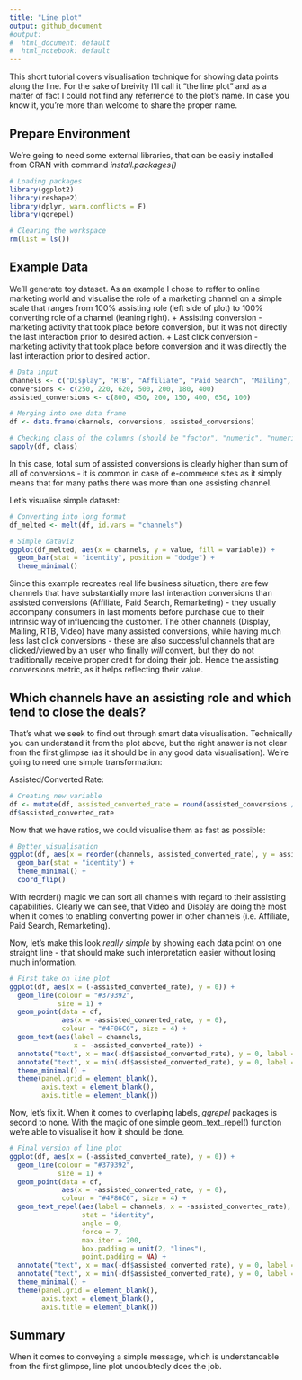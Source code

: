 ```yaml
---
title: "Line plot"
output: github_document
#output:
#  html_document: default
#  html_notebook: default
---
```


This short tutorial covers visualisation technique for showing data points along the line. For the sake of breivity I'll call it "the line plot" and as a matter of fact I could not find any referrence to the plot's name. In case you know it, you're more than welcome to share the proper name. 

## Prepare Environment
We're going to need some external libraries, that can be easily installed from CRAN with command *install.packages()*
```r
# Loading packages
library(ggplot2)
library(reshape2)
library(dplyr, warn.conflicts = F)
library(ggrepel)

# Clearing the workspace
rm(list = ls())
```

## Example Data
We'll generate toy dataset. As an example I chose to reffer to online marketing world and visualise the role of a marketing channel on a simple scale that ranges from 100% assisting role (left side of plot) to 100% converting role of a channel (leaning right).
+ Assisting conversion - marketing activity that took place before conversion, but it was not directly the last interaction prior to desired action.
+ Last click conversion - marketing activity that took place before conversion and it was directly the last interaction prior to desired action.

```r
# Data input
channels <- c("Display", "RTB", "Affiliate", "Paid Search", "Mailing", "Video", "Remarketing")
conversions <- c(250, 220, 620, 500, 200, 180, 400)
assisted_conversions <- c(800, 450, 200, 150, 400, 650, 100)

# Merging into one data frame
df <- data.frame(channels, conversions, assisted_conversions)

# Checking class of the columns (should be "factor", "numeric", "numeric")
sapply(df, class)
```

In this case, total sum of assisted conversions is clearly higher than sum of all of conversions - it is common in case of e-commerce sites as it simply means that for many paths there was more than one assisting channel.

Let's visualise simple dataset:
```r
# Converting into long format
df_melted <- melt(df, id.vars = "channels")

# Simple dataviz
ggplot(df_melted, aes(x = channels, y = value, fill = variable)) +
  geom_bar(stat = "identity", position = "dodge") +
  theme_minimal()
```

Since this example recreates real life business situation, there are few channels that have substantially more last interaction conversions than assisted conversions (Affiliate, Paid Search, Remarketing) - they usually accompany consumers in last moments before purchase due to their intrinsic way of influencing the customer. \n
The other channels (Display, Mailing, RTB, Video) have many assisted conversions, while having much less last click conversions - these are also successful channels that are clicked/viewed by an user who finally *will* convert, but they do not traditionally receive proper credit for doing their job. Hence the assisting conversions metric, as it helps reflecting their value.

## Which channels have an assisting role and which tend to close the deals?
That's what we seek to find out through smart data visualisation. Technically you can understand it from the plot above, but the right answer is not clear from the first glimpse (as it should be in any good data visualisation). We're going to need one simple transformation:

Assisted/Converted Rate:
```r
# Creating new variable
df <- mutate(df, assisted_converted_rate = round(assisted_conversions / conversions, 2))
df$assisted_converted_rate
```

Now that we have ratios, we could visualise them as fast as possible:

```r
# Better visualisation
ggplot(df, aes(x = reorder(channels, assisted_converted_rate), y = assisted_converted_rate)) +
  geom_bar(stat = "identity") + 
  theme_minimal() + 
  coord_flip()
```

With reorder() magic we can sort all channels with regard to their assisting capabilities. Clearly we can see, that Video and Display are doing the most when it comes to enabling converting power in other channels (i.e. Affiliate, Paid Search, Remarketing).

Now, let's make this look *really simple* by showing each data point on one straight line - that should make such interpretation easier without losing much information.

```r
# First take on line plot
ggplot(df, aes(x = (-assisted_converted_rate), y = 0)) +
  geom_line(colour = "#379392",
            size = 1) + 
  geom_point(data = df, 
             aes(x = -assisted_converted_rate, y = 0),
             colour = "#4F86C6", size = 4) +
  geom_text(aes(label = channels,
                x = -assisted_converted_rate)) + 
  annotate("text", x = max(-df$assisted_converted_rate), y = 0, label = "CONVERTING", hjust = 1, vjust = 2.1) +
  annotate("text", x = min(-df$assisted_converted_rate), y = 0, label = "ASSISTING", hjust = 0, vjust = 2.1) +
  theme_minimal() +
  theme(panel.grid = element_blank(),
        axis.text = element_blank(),
        axis.title = element_blank())
```

Now, let's fix it. When it comes to overlaping labels, *ggrepel* packages is second to none. With the magic of one simple geom_text_repel() function we're able to visualise it how it should be done.


```r
# Final version of line plot
ggplot(df, aes(x = (-assisted_converted_rate), y = 0)) +
  geom_line(colour = "#379392",
            size = 1) + 
  geom_point(data = df, 
             aes(x = -assisted_converted_rate, y = 0),
             colour = "#4F86C6", size = 4) +
  geom_text_repel(aes(label = channels, x = -assisted_converted_rate), 
                  stat = "identity",
                  angle = 0,
                  force = 7,
                  max.iter = 200,
                  box.padding = unit(2, "lines"),
                  point.padding = NA) + 
  annotate("text", x = max(-df$assisted_converted_rate), y = 0, label = "CONVERTING", hjust = 1, vjust = 2) +
  annotate("text", x = min(-df$assisted_converted_rate), y = 0, label = "ASSISTING", hjust = 0, vjust = 2) +
  theme_minimal() +
  theme(panel.grid = element_blank(),
        axis.text = element_blank(),
        axis.title = element_blank())
```

## Summary
When it comes to conveying a simple message, which is understandable from the first glimpse, line plot undoubtedly does the job.